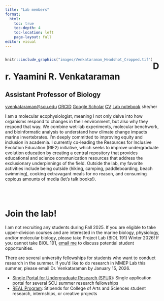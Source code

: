 ```yaml
---
title: "Lab members"
format: 
  html:
    toc: true
    toc-depth: 4
    toc-location: left
    page-layout: full
editor: visual
---
```


::: {style="float:left"}
```r
knitr::include_graphics("images/Venkataraman_Headshot_Cropped.tif")
```
:::

# Dr. Yaamini R. Venkataraman

## **Assistant Professor of Biology**

[yvenkataraman\@scu.edu](mailto:yvenkataraman@scu.edu) [ORCID](https://orcid.org/0000-0002-0364-1829) [Google Scholar](https://scholar.google.com/citations?user=x9WA39wAAAAJ&hl=en&oi=sra) [CV](products/Venkataraman_CV.pdf) [Lab notebook](yaaminiv.github.io)
she/her

I am a molecular ecophysiologist, meaning I not only delve into how organisms respond to changes in their environment, but also why they respond that way. We combine wet-lab experiments, molecular benchwork, and bioinformatic analysis to understand how climate change impacts marine invertebrates. I'm deeply committed to improving equity and inclusion in academia. I currently co-leading the Resources for Inclusive Evolution Education (RIE2) initiative, which seeks to improve undergraduate evolution education by creating a central repository that provides educational and science communication resources that address the exclusionary underpinnings of the field. Outside the lab, my favorite activities include being outside (hiking, camping, paddleboarding, beach swimming), cooking extravagant meals for no reason, and consuming copious amounts of media (let's talk books!).

<br><br>

# Join the lab!

I am not recruiting any students during Fall 2025. If you are eligible to take upper-division courses and are interested in the marine biology, physiology, and/or molecular biology, please take Project Lab (BIOL 191) Winter 2026! If you cannot take BIOL 191, [email me](mailto:yvenkataraman@scu.edu) to discuss potential student opportunities.

There are several university fellowships for students who want to conduct research in the summer. If you'd like to do research in MMEP Lab this summer, please email Dr. Venkataraman by January 15, 2026.

-   [Single Portal for Undergraduate Research (SPUR)](https://www.scu.edu/provost/research/student-funding-opportunities/scuspur/): Single application portal for several SCU summer research fellowships
-   [REAL Program](https://www.scu.edu/real/): Stipends for College of Arts and Sciences student research, internships, or creative projects
